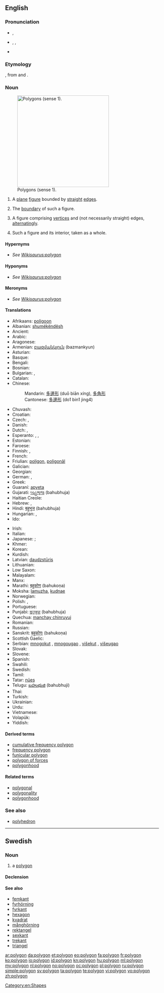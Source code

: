 {{also|Polygon}}
==English==

===Pronunciation===
* {{a|UK}} {{IPA|/ˈpɒlɪɡən/}}, {{X-SAMPA|/"pQlIg@n/}}
* {{a|US}} {{enPR|pälʹē-gän}}, {{IPA|/ˈpɑliɡɑn/}}, {{X-SAMPA|/"pAligAn/}}
* {{audio|en-us-polygon.ogg|Audio (US)}}

===Etymology===
{{etyl|grc}} {{term|sc=polytonic|πολύγωνον|tr=polygōnon}}, from {{term|sc=polytonic|πολύς|tr=polus||many}} and  {{term|sc=polytonic|γωνία|tr=gōnia||angle}}.

===Noun===
{{wikipedia}}
{{en-noun}}
[[Image:Assorted polygons.svg|thumb|300px|right|Polygons (sense 1). ]]

# {{geometry}} A [[plane]] [[figure]] bounded by [[straight]] [[edge]]s.
# {{geometry}} The [[boundary]] of such a figure.
# {{geometry|more generally}} A figure comprising [[vertex|vertices]] and (not necessarily straight) edges, [[alternating]]ly.
# {{geometry}} Such a figure and its interior, taken as a whole.

====Hypernyms====
* ''See [[Wikisaurus:polygon]]''

====Hyponyms====
* ''See [[Wikisaurus:polygon]]''

====Meronyms====
* ''See [[Wikisaurus:polygon]]''

====Translations====
{{trans-top|plane figure bounded by straight edges}}
* Afrikaans: [[poligoon]]
* Albanian: [[shumëkëndësh]]
* Ancient: {{tø|grc|πολύγωνον|n|tr=polygonon|sc=Grek|xs=Ancient Greek}}
* Arabic: {{t-|ar|مضلع|tr=mḍl`}}
* Aragonese: {{t-|an|poligono|xs=Aragonese}}
* Armenian: [[բազմանկյուն]] (bazmankyun)
* Asturian: {{t-|ast|polígonu|xs=Asturian}}
* Basque: {{t-|eu|poligono|xs=Basque}}
* Bengali: {{t|bn|বহুভুজ}}
* Bosnian: {{t-|bs|poligon}}
* Bulgarian: {{t-|bg|многоъгълник|m|tr=poligon}}, {{t|bg|многоъгълник|m|alt=многоъгълник}}
* Catalan: {{t-|ca|polígon}}
* Chinese:
*: Mandarin: [[多邊形]] (duō biān xíng), [[多角形]]
*: Cantonese: [[多邊形]] (do1 bin1 jing4)
* Chuvash: {{tø|cv|нумай кĕтеслĕх|sc=Cyrl}}
* Croatian: {{t-|hr|mnogokut}}
* Czech: {{t-|cs|mnohoúhelník|m}}, {{t-|cs|polygon}}
* Danish: {{t+|da|polygon}}
* Dutch: {{t+|nl|veelhoek|m}}, {{t|nl|polygoon|m}}
* Esperanto: {{t-|eo|plurangulo|xs=Esperanto}}, {{t-|eo|plurlatero|xs=Esperanto}}, {{t-|eo|poligono|xs=Esperanto}}
* Estonian: {{t-|et|hulknurk}}
* Faroese: {{t|fo|marghyrningur}}
* Finnish: {{t+|fi|monikulmio}}, {{t-|fi|polygoni}}
* French: {{t+|fr|polygone|m}}
* Friulian: [[poligon#Friulian|poligon]], [[poligonâl]]
* Galician: {{t+|gl|polígono|xs=Galician}}
* Georgian: {{t-|ka|პენტაკონტაგონი|sc=Geor|xs=Georgian}}
* German: {{t-|de|Vieleck|n}}, {{t-|de|Polygon|n}}
* Greek: {{t+|el|πολύγωνο|n|tr=polýgono}}
* Guaraní: [[apyeta]]
* Gujarati: [[બહુભુજ]] (bahubhuja)
* Haitian Creole: {{tø|ht|poligòn}}
* Hebrew: {{t-|he|מצולע|m|tr=metsulá,mṣwl`}}, {{t+|he|פוליגון|m|tr=poligón}}
* Hindi: [[बहुभुज]] (bahubhuja)
* Hungarian: {{t+|hu|poligon}}, {{t+|hu|sokszög}}
* Ido: {{t+|io|poligono|xs=Ido}}
{{trans-mid}}
* Irish: {{t|ga|polagán|m}}
* Italian: {{t+|it|poligono|m}}
* Japanese: {{t-|ja|多角形|tr=[[たかくけい]], takakukei/[[たかっけい]], takakkei}}; {{t-|ja|ポリゴン|tr=porigon}}
* Khmer: {{t-|km|ពហុកោណ|xs=Khmer}}
* Korean: {{t+|ko|다각형|sc=Hang}}
* Kurdish: {{t-|ku|pirgoşe|sc=ku-Arab}}
* Latvian: [[daudzstūris]] {{m}}
* Lithuanian: {{t-|lt|daugiakampis|m|xs=Lithuanian}}
* Low Saxon: {{t-|nds|veeleck|xs=Low Saxon}}
* Malayalam: {{t-|ml|ബഹുഭുജം|sc=Mlym|xs=Malayalam}}
* Manx: {{t|gv|yl-lhiatteean|m}}
* Marathi: [[बहुकोण]] (bahukoṇa)
* Moksha: [[lamuzha]], [[kudnae]]
* Norwegian: {{t+|no|polygon}}
* Polish: {{t+|pl|wielokąt|m}}, {{t-|pl|wielobok}}
* Portuguese: {{t+|pt|polígono}}
* Punjabi: [[ਬਹੁਭੁਜ]] (bahubhuja)
* Quechua: [[manchay chinruyuj]]
* Romanian: {{t-|ro|poligon}}
* Russian: {{t+|ru|многоугольник|tr=mnogougol'nik}}
* Sanskrit: [[बहुकोणः]] (bahukoṇa)
* Scottish Gaelic: {{t-|gd|poileagan|xs=Scottish Gaelic}}
* Serbian: [[mnogokut]] {{m}}, [[mnogougao]] {{m}}, [[višekut]] {{m}}, [[višeugao]] {{m}}
* Slovak: {{t-|sk|mnohouholník}}
* Slovene: {{t-|sl|mnogokotnik}}
* Spanish: {{t+|es|polígono|m}}
* Swahili: {{t-|sw|pembenyingi|xs=Swahili}}
* Swedish: {{t+|sv|polygon|c}}
* Tamil: {{t-|ta|பல்கோணம்|xs=Tamil}}
* Tatar: [[nüeş]]
* Telugu: [[బహుభుజి]] (bahubhuji)
* Thai: {{t-|th|รูปหลายเหลี่ยม}}
* Turkish: {{t+|tr|çokgen}}
* Ukrainian: {{t-|uk|багатокутник|xs=Ukrainian}}
* Urdu: {{t-|ur|کثیرالاضلاع|xs=Urdu}}
* Vietnamese: {{t+|vi|đa giác|xs=Vietnamese}}
* Volapük: {{t|vo|mödalien}}
* Yiddish: {{t-|yi|פילעק|xs=Yiddish}}
{{trans-bottom}}

====Derived terms====
* [[cumulative frequency polygon]]
* [[frequency polygon]]
* [[funicular polygon]]
* [[polygon of forces]]
* [[polygonhood]]

====Related terms====
* [[polygonal]]
* [[polygonality]]
* [[polygonhood]]

===See also===
* [[polyhedron]]

[[Category:en:Shapes]]

----

==Swedish==

===Noun===
{{sv-noun|g=c}}

# a [[#English|polygon]]

====Declension====
{{sv-noun-reg-er}}

====See also====
* [[femkant]]
* [[fyrhörning]]
* [[fyrkant]]
* [[hexagon]]
* [[kvadrat]]
* [[månghörning]]
* [[rektangel]]
* [[sexkant]]
* [[trekant]]
* [[triangel]]

[[ar:polygon]]
[[da:polygon]]
[[et:polygon]]
[[eo:polygon]]
[[fa:polygon]]
[[fr:polygon]]
[[ko:polygon]]
[[io:polygon]]
[[id:polygon]]
[[kn:polygon]]
[[hu:polygon]]
[[ml:polygon]]
[[my:polygon]]
[[nl:polygon]]
[[no:polygon]]
[[oc:polygon]]
[[pl:polygon]]
[[ru:polygon]]
[[simple:polygon]]
[[sv:polygon]]
[[ta:polygon]]
[[te:polygon]]
[[vi:polygon]]
[[vo:polygon]]
[[zh:polygon]]